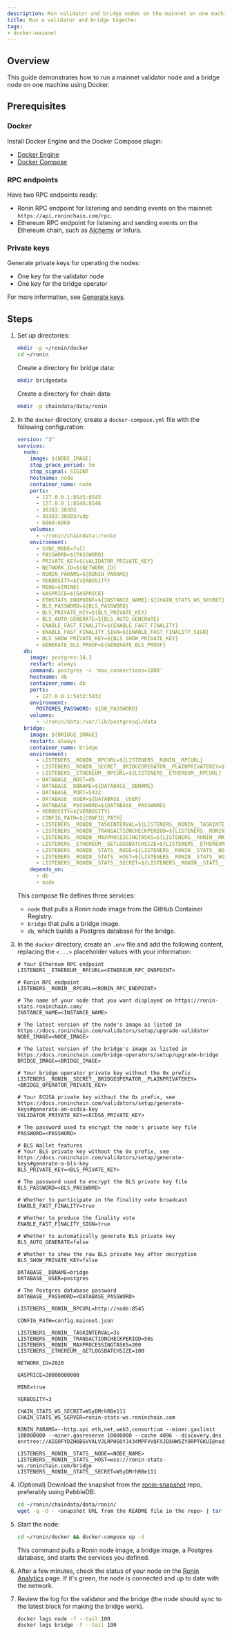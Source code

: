 ```yaml
---
description: Run validator and bridge nodes on the mainnet on one machine using Docker.
title: Run a validator and bridge together
tags:
- docker-mainnet
---
```


## Overview

This guide demonstrates how to run a mainnet validator node and a bridge node on one machine using Docker.

## Prerequisites

### Docker

Install Docker Engine and the Docker Compose plugin:

* [Docker Engine](https://docs.docker.com/engine/)
* [Docker Compose](https://docs.docker.com/compose/)

### RPC endpoints

Have two RPC endpoints ready:

* Ronin RPC endpoint for listening and sending events on the mainnet: `https://api.roninchain.com/rpc`.
* Ethereum RPC endpoint for listening and sending events on the Ethereum chain, such as [Alchemy](https://www.alchemy.com/overviews/private-rpc-endpoint) or Infura.

### Private keys

Generate private keys for operating the nodes:

* One key for the validator node
* One key for the bridge operator

For more information, see [Generate keys](../generate-keys.mdx).

## Steps

1. Set up directories:

   ```bash
   mkdir -p ~/ronin/docker
   cd ~/ronin
   ```

   Create a directory for bridge data:

   ```bash
   mkdir bridgedata
   ```

   Create a directory for chain data:

   ```bash
   mkdir -p chaindata/data/ronin
   ```

2. In the `docker` directory, create a `docker-compose.yml` file with the following configuration:

   ```yaml
   version: "3"
   services:
     node:
       image: ${NODE_IMAGE}
       stop_grace_period: 5m
       stop_signal: SIGINT
       hostname: node
       container_name: node
       ports:
         - 127.0.0.1:8545:8545
         - 127.0.0.1:8546:8546
         - 30303:30303
         - 30303:30303/udp
         - 6060:6060
       volumes:
         - ~/ronin/chaindata:/ronin
       environment:
         - SYNC_MODE=full
         - PASSWORD=${PASSWORD}
         - PRIVATE_KEY=${VALIDATOR_PRIVATE_KEY}
         - NETWORK_ID=${NETWORK_ID}
         - RONIN_PARAMS=${RONIN_PARAMS}
         - VERBOSITY=${VERBOSITY}
         - MINE=${MINE}
         - GASPRICE=${GASPRICE}
         - ETHSTATS_ENDPOINT=${INSTANCE_NAME}:${CHAIN_STATS_WS_SECRET}@${CHAIN_STATS_WS_SERVER}:443
         - BLS_PASSWORD=${BLS_PASSWORD}
         - BLS_PRIVATE_KEY=${BLS_PRIVATE_KEY}
         - BLS_AUTO_GENERATE=${BLS_AUTO_GENERATE}
         - ENABLE_FAST_FINALITY=${ENABLE_FAST_FINALITY}
         - ENABLE_FAST_FINALITY_SIGN=${ENABLE_FAST_FINALITY_SIGN}
         - BLS_SHOW_PRIVATE_KEY=${BLS_SHOW_PRIVATE_KEY}
         - GENERATE_BLS_PROOF=${GENERATE_BLS_PROOF}
     db:
       image: postgres:14.3
       restart: always
       command: postgres -c 'max_connections=1000'
       hostname: db
       container_name: db
       ports:
         - 127.0.0.1:5432:5432
       environment:
         POSTGRES_PASSWORD: ${DB_PASSWORD}
       volumes:
         - ~/ronin/data:/var/lib/postgresql/data
     bridge:
       image: ${BRIDGE_IMAGE}
       restart: always
       container_name: bridge
       environment:
         - LISTENERS__RONIN__RPCURL=${LISTENERS__RONIN__RPCURL}
         - LISTENERS__RONIN__SECRET__BRIDGEOPERATOR__PLAINPRIVATEKEY=${LISTENERS__RONIN__SECRET__BRIDGEOPERATOR__PLAINPRIVATEKEY}
         - LISTENERS__ETHEREUM__RPCURL=${LISTENERS__ETHEREUM__RPCURL}
         - DATABASE__HOST=db
         - DATABASE__DBNAME=${DATABASE__DBNAME}
         - DATABASE__PORT=5432
         - DATABASE__USER=${DATABASE__USER}
         - DATABASE__PASSWORD=${DATABASE__PASSWORD}
         - VERBOSITY=${VERBOSITY}
         - CONFIG_PATH=${CONFIG_PATH}
         - LISTENERS__RONIN__TASKINTERVAL=${LISTENERS__RONIN__TASKINTERVAL}
         - LISTENERS__RONIN__TRANSACTIONCHECKPERIOD=${LISTENERS__RONIN__TRANSACTIONCHECKPERIOD}
         - LISTENERS__RONIN__MAXPROCESSINGTASKS=${LISTENERS__RONIN__MAXPROCESSINGTASKS}
         - LISTENERS__ETHEREUM__GETLOGSBATCHSIZE=${LISTENERS__ETHEREUM__GETLOGSBATCHSIZE}
         - LISTENERS__RONIN__STATS__NODE=${LISTENERS__RONIN__STATS__NODE}
         - LISTENERS__RONIN__STATS__HOST=${LISTENERS__RONIN__STATS__HOST}
         - LISTENERS__RONIN__STATS__SECRET=${LISTENERS__RONIN__STATS__SECRET}
       depends_on:
         - db
         - node
   ```

   This compose file defines three services:
     * `node` that pulls a Ronin node image from the GitHub Container Registry.
     * `bridge` that pulls a bridge image.
     * `db`, which builds a Postgres database for the bridge.

3. In the `docker` directory, create an `.env` file and add the following content, replacing the `<...>` placeholder values with your information:

   ```text
   # Your Ethereum RPC endpoint
   LISTENERS__ETHEREUM__RPCURL=<ETHEREUM_RPC_ENDPOINT>

   # Ronin RPC endpoint
   LISTENERS__RONIN__RPCURL=<RONIN_RPC_ENDPOINT>
 
   # The name of your node that you want displayed on https://ronin-stats.roninchain.com/
   INSTANCE_NAME=<INSTANCE_NAME>
 
   # The latest version of the node's image as listed in https://docs.roninchain.com/validators/setup/upgrade-validator
   NODE_IMAGE=<NODE_IMAGE>
 
   # The latest version of the bridge's image as listed in https://docs.roninchain.com/bridge-operators/setup/upgrade-bridge
   BRIDGE_IMAGE=<BRIDGE_IMAGE>
 
   # Your bridge operator private key without the 0x prefix
   LISTENERS__RONIN__SECRET__BRIDGEOPERATOR__PLAINPRIVATEKEY=<BRIDGE_OPERATOR_PRIVATE_KEY>
 
   # Your ECDSA private key without the 0x prefix, see https://docs.roninchain.com/validators/setup/generate-keys#generate-an-ecdsa-key
   VALIDATOR_PRIVATE_KEY=<ECDSA_PRIVATE_KEY>
 
   # The password used to encrypt the node's private key file
   PASSWORD=<PASSWORD>
 
   # BLS Wallet features
   # Your BLS private key without the 0x prefix, see https://docs.roninchain.com/validators/setup/generate-keys#generate-a-bls-key
   BLS_PRIVATE_KEY=<BLS_PRIVATE_KEY>
 
   # The password used to encrypt the BLS private key file
   BLS_PASSWORD=<BLS_PASSWORD>
 
   # Whether to participate in the finality vote broadcast
   ENABLE_FAST_FINALITY=true
 
   # Whether to produce the finality vote
   ENABLE_FAST_FINALITY_SIGN=true
 
   # Whether to automatically generate BLS private key
   BLS_AUTO_GENERATE=false
 
   # Whether to show the raw BLS private key after decryption
   BLS_SHOW_PRIVATE_KEY=false
 
   DATABASE__DBNAME=bridge
   DATABASE__USER=postgres
 
   # The Postgres database password
   DATABASE__PASSWORD=<DATABASE_PASSWORD>
 
   LISTENERS__RONIN__RPCURL=http://node:8545
 
   CONFIG_PATH=config.mainnet.json
 
   LISTENERS__RONIN__TASKINTERVAL=3s
   LISTENERS__RONIN__TRANSACTIONCHECKPERIOD=50s
   LISTENERS__RONIN__MAXPROCESSINGTASKS=200
   LISTENERS__ETHEREUM__GETLOGSBATCHSIZE=100
 
   NETWORK_ID=2020
 
   GASPRICE=20000000000
 
   MINE=true
 
   VERBOSITY=3
 
   CHAIN_STATS_WS_SECRET=WSyDMrhRBe111
   CHAIN_STATS_WS_SERVER=ronin-stats-ws.roninchain.com
 
   RONIN_PARAMS=--http.api eth,net,web3,consortium --miner.gaslimit 100000000 --miner.gasreserve 10000000 --cache 4096 --discovery.dns enrtree://AIGOFYDZH6BGVVALVJLRPHSOYJ434MPFVVQFXJDXHW5ZYORPTGKUI@nodes.roninchain.com
   
   LISTENERS__RONIN__STATS__NODE=<NODE_NAME>
   LISTENERS__RONIN__STATS__HOST=wss://ronin-stats-ws.roninchain.com/bridge
   LISTENERS__RONIN__STATS__SECRET=WSyDMrhRBe111
   ```

5. (Optional) Download the snapshot from the [ronin-snapshot](https://github.com/axieinfinity/ronin-snapshot) repo, preferably using PebbleDB:

   ```bash
   cd ~/ronin/chaindata/data/ronin/
   wget -q -O - <snapshot URL from the README file in the repo> | tar -I zstd -xvf -
   ```

6. Start the node:

   ```bash
   cd ~/ronin/docker && docker-compose up -d
   ```

   This command pulls a Ronin node image, a bridge image, a Postgres database, and starts the services you defined.
7. After a few minutes, check the status of your node on the [Ronin Analytics](https://ronin-stats.roninchain.com/) page. If it's green, the node is connected and up to date with the network.

8. Review the log for the validator and the bridge (the node should sync to the latest block for making the bridge work).

   ```bash
   docker logs node -f --tail 100
   docker logs bridge -f --tail 100
   ```
